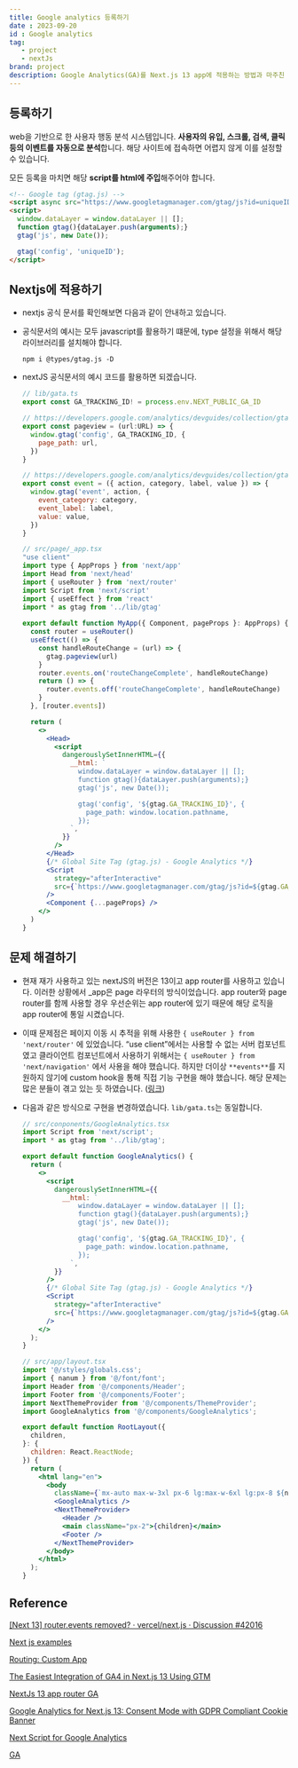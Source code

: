 ```yaml
---
title: Google analytics 등록하기
date : 2023-09-20
id : Google analytics
tag: 
   - project
   - nextJs
brand: project
description: Google Analytics(GA)를 Next.js 13 app에 적용하는 방법과 마주친 문제를 정리합니다.
---
```


## 등록하기

web을 기반으로 한 사용자 행동 분석 시스템입니다. **사용자의 유입, 스크롤, 검색, 클릭 등의 이벤트를 자동으로 분석**합니다. 해당 사이트에 접속하면 어렵지 않게 이를 설정할 수 있습니다.

모든 등록을 마치면 해당 **script를 html에 주입**해주어야 합니다.

```html
<!-- Google tag (gtag.js) -->
<script async src="https://www.googletagmanager.com/gtag/js?id=uniqueID"></script>
<script>
  window.dataLayer = window.dataLayer || [];
  function gtag(){dataLayer.push(arguments);}
  gtag('js', new Date());

  gtag('config', 'uniqueID');
</script>
```

## Nextjs에 적용하기

- nextjs 공식 문서를 확인해보면 다음과 같이 안내하고 있습니다.
- 공식문서의 예시는 모두 javascript를 활용하기 떄문에, type 설정을 위해서 해당 라이브러리를 설치해야 합니다.
    
    ```
    npm i @types/gtag.js -D
    ```
    
- nextJS 공식문서의 예시 코드를 활용하면 되겠습니다.
    
    ```jsx
    // lib/gata.ts
    export const GA_TRACKING_ID! = process.env.NEXT_PUBLIC_GA_ID
    
    // https://developers.google.com/analytics/devguides/collection/gtagjs/pages
    export const pageview = (url:URL) => {
      window.gtag('config', GA_TRACKING_ID, {
        page_path: url,
      })
    }
    
    // https://developers.google.com/analytics/devguides/collection/gtagjs/events
    export const event = ({ action, category, label, value }) => {
      window.gtag('event', action, {
        event_category: category,
        event_label: label,
        value: value,
      })
    }
    ```
    
    ```jsx
    // src/page/_app.tsx
    "use client"
    import type { AppProps } from 'next/app'
    import Head from 'next/head'
    import { useRouter } from 'next/router'
    import Script from 'next/script'
    import { useEffect } from 'react'
    import * as gtag from '../lib/gtag'
     
    export default function MyApp({ Component, pageProps }: AppProps) {
      const router = useRouter()
      useEffect(() => {
        const handleRouteChange = (url) => {
          gtag.pageview(url)
        }
        router.events.on('routeChangeComplete', handleRouteChange)
        return () => {
          router.events.off('routeChangeComplete', handleRouteChange)
        }
      }, [router.events])
    
      return (
        <>
          <Head>
            <script
              dangerouslySetInnerHTML={{
                __html: `
                  window.dataLayer = window.dataLayer || [];
                  function gtag(){dataLayer.push(arguments);}
                  gtag('js', new Date());
    
                  gtag('config', '${gtag.GA_TRACKING_ID}', {
                    page_path: window.location.pathname,
                  });
                `,
              }}
            />
          </Head>
          {/* Global Site Tag (gtag.js) - Google Analytics */}
          <Script
            strategy="afterInteractive"
            src={`https://www.googletagmanager.com/gtag/js?id=${gtag.GA_TRACKING_ID}`}
          />
          <Component {...pageProps} />
        </>
      )
    }
    ```
    

## 문제 해결하기

- 현재 재가 사용하고 있는 nextJS의 버전은 13이고 app router를 사용하고 있습니다. 이러한 상황에서 _app은 page 라우터의 방식이었습니다. app router와 page router를 함께 사용할 경우 우선순위는 app router에 있기 때문에 해당 로직을 app router에 통일 시켰습니다.
- 이때 문제점은 페이지 이동 시 추적을 위해 사용한  `{ useRouter } from 'next/router'` 에 있었습니다. “use client”에서는 사용할 수 없는 서버 컴포넌트였고 클라이언트 컴포넌트에서 사용하기 위해서는  `{ useRouter } from 'next/navigation'` 에서 사용을 해야 했습니다. 하지만 더이상 `**events**`를 지원하지 않기에 custom hook을 통해 직접 기능 구현을 해야 했습니다. 해당 문제는 많은 분들이 겪고 있는 듯 하였습니다.  ([링크](https://github.com/vercel/next.js/discussions/42016))
- 다음과 같은 방식으로 구현을 변경하였습니다. `lib/gata.ts`는 동일합니다.
    
    ```jsx
    // src/conponents/GoogleAnalytics.tsx
    import Script from 'next/script';
    import * as gtag from '../lib/gtag';
    
    export default function GoogleAnalytics() {
      return (
        <>
          <script
            dangerouslySetInnerHTML={{
              __html: `
                  window.dataLayer = window.dataLayer || [];
                  function gtag(){dataLayer.push(arguments);}
                  gtag('js', new Date());
    
                  gtag('config', '${gtag.GA_TRACKING_ID}', {
                    page_path: window.location.pathname,
                  });
                `,
            }}
          />
          {/* Global Site Tag (gtag.js) - Google Analytics */}
          <Script
            strategy="afterInteractive"
            src={`https://www.googletagmanager.com/gtag/js?id=${gtag.GA_TRACKING_ID}`}
          />
        </>
      );
    }
    ```
    
    ```jsx
    // src/app/layout.tsx
    import '@/styles/globals.css';
    import { nanum } from '@/font/font';
    import Header from '@/components/Header';
    import Footer from '@/components/Footer';
    import NextThemeProvider from '@/components/ThemeProvider';
    import GoogleAnalytics from '@/components/GoogleAnalytics';
    
    export default function RootLayout({
      children,
    }: {
      children: React.ReactNode;
    }) {
      return (
        <html lang="en">
          <body
            className={`mx-auto max-w-3xl px-6 lg:max-w-6xl lg:px-8 ${nanum.className}`}>
            <GoogleAnalytics />
            <NextThemeProvider>
              <Header />
              <main className="px-2">{children}</main>
              <Footer />
            </NextThemeProvider>
          </body>
        </html>
      );
    }
    ```
    

## Reference

[[Next 13] router.events removed? · vercel/next.js · Discussion #42016](https://github.com/vercel/next.js/discussions/42016)

[Next js examples](https://github.com/vercel/next.js/blob/canary/examples/with-google-analytics/pages/_app.js)

[Routing: Custom App](https://nextjs.org/docs/pages/building-your-application/routing/custom-app)

[The Easiest Integration of GA4 in Next.js 13 Using GTM](https://www.rodyvansambeek.com/blog/easiest-ga4-integration-nextjs-13-gtm-guide)

[NextJs 13 app router GA](https://dany-rivera.medium.com/how-to-integrate-google-analytics-on-your-next-js-13-app-easy-guide-c7389666831c)

[Google Analytics for Next.js 13: Consent Mode with GDPR Compliant Cookie Banner](https://www.youtube.com/watch?v=DJMTWuz2ksk)

[Next Script for Google Analytics](https://nextjs.org/docs/messages/next-script-for-ga)

[GA](https://analytics.google.com/)